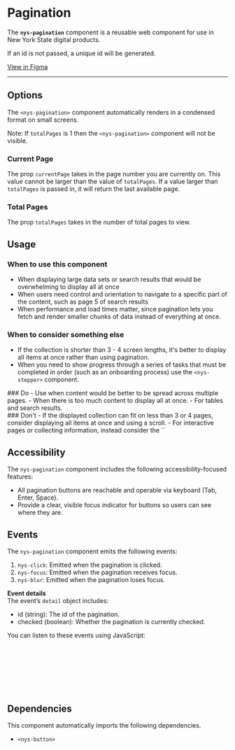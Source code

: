 
<Meta of={NysPaginationStories} title="Components/Pagination/Documentation" />

# Pagination

The **`nys-pagination`** component is a reusable web component for use in New York State digital products.

If an id is not passed, a unique id will be generated.

<div className="nys-grid-row nys-grid-gap-1">
  <nys-badge label="Stable" prefixIcon="code"></nys-badge>
  <nys-badge
    prefixIcon
    prefixLabel="WCAG 2.2"
    label="AA"
    intent="success"
  ></nys-badge>
  <p className="pill pill--uikit">
    <a href="https://www.figma.com/design/TODO/add/url" target="_blank">View in Figma</a>
  </p>
</div>

---

<Canvas of={NysPaginationStories.Basic} />

<Controls />

## Options

The `<nys-pagination>` component automatically renders in a condensed format on small screens.

Note: If  `totalPages` is 1 then the `<nys-pagination>` component will not be visible.

### Current Page

The prop `currentPage` takes in the page number you are currently on. This value cannot be larger than the value of `totalPages`. If a value larger than `totalPages` is passed in, it will return the last available page.

### Total Pages

The prop `totalPages` takes in the number of total pages to view.

## Usage

### When to use this component

- When displaying large data sets or search results that would be overwhelming to display all at once
- When users need control and orientation to navigate to a specific part of the content, such as page 5 of search results
- When performance and load times matter, since pagination lets you fetch and render smaller chunks of data instead of everything at once.

### When to consider something else

- If the collection is shorter than 3 - 4 screen lengths, it's better to display all items at once rather than using pagination.
- When you need to show progress through a series of tasks that must be completed in order (such as an onboarding process) use the `<nys-stepper>` component.

<div className="nys-grid-row nys-grid-gap-lg">
  <div className="nys-mobile-lg:nys-grid-col">
    <div className="usage-card usage-card--do">
      ### <nys-icon name="check_circle" color="var(--nys-color-success)" /> Do
      - Use when content would be better to be spread across multiple pages.
      - When there is too much content to display all at once.
      - For tables and search results.
    </div>
  </div>
  <div className="nys-mobile-lg:nys-grid-col">
    <div className="usage-card usage-card--dont">
      ### <nys-icon name="error" color="var(--nys-color-danger)" /> Don't
      - If the displayed collection can fit on less than 3 or 4 pages, consider displaying all items at once and using a scroll.
      - For interactive pages or collecting information, instead consider the `<nys-stepper>`
    </div>
  </div>
</div>

## Accessibility

The `nys-pagination` component includes the following accessibility-focused features:

- All pagination buttons are reachable and operable via keyboard (Tab, Enter, Space).
- Provide a clear, visible focus indicator for buttons so users can see where they are.

## Events

The `nys-pagination` component emits the following events:

1. `nys-click`: Emitted when the pagination is clicked.
2. `nys-focus`: Emitted when the pagination receives focus.
3. `nys-blur`: Emitted when the pagination loses focus.

**Event details** \
The event’s `detail` object includes:
- id (string): The id of the pagination.
- checked (boolean): Whether the pagination is currently checked.

You can listen to these events using JavaScript:

```js
// Select the pagination component
const pagination = document.querySelector("nys-pagination");

// Listen for the 'nys-change' event
pagination.addEventListener("nys-change", (event) => {
	console.log("Pagination is changed to page ${event.detail.page}");
});
```

## Dependencies

This component automatically imports the following dependencies.

- `<nys-button>`
